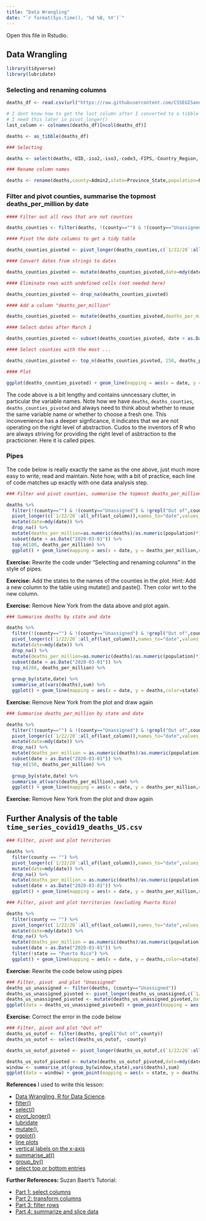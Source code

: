```yaml
---
title: "Data Wrangling"
date: "`r format(Sys.time(), '%d %B, %Y')`"
---
```


Open this file in Rstudio.

## Data Wrangling

```r
library(tidyverse)
library(lubridate)
```

### Selecting and renaming columns

```r

deaths_df <- read.csv(url("https://raw.githubusercontent.com/CSSEGISandData/COVID-19/master/csse_covid_19_data/csse_covid_19_time_series/time_series_covid19_deaths_US.csv"),check.names = FALSE)

# I dont know how to get the last column after I converted to a tibble
# I need this later in pivot_longer()
last_column <- colnames(deaths_df)[ncol(deaths_df)]

deaths <- as_tibble(deaths_df)

### Selecting

deaths <- select(deaths,-UID,-iso2,-iso3,-code3,-FIPS,-Country_Region,-Lat,-Long_,-Combined_Key)

### Rename column names

deaths <- rename(deaths,county=Admin2,state=Province_State,population=Population)
```

### Filter and pivot counties, summarise the topmost deaths_per_million by date

```r

#### Filter out all rows that are not counties

deaths_counties <- filter(deaths, !(county=="") & !(county=="Unassigned") & !grepl("Out of",county))

#### Pivot the date columns to get a tidy table

deaths_counties_pivoted <- pivot_longer(deaths_counties,c(`1/22/20`:all_of(last_column)),names_to="date",values_to="deaths")

#### Convert dates from strings to dates

deaths_counties_pivoted <- mutate(deaths_counties_pivoted,date=mdy(date))

#### Eliminate rows with undefined cells (not needed here)

deaths_counties_pivoted <- drop_na(deaths_counties_pivoted)

#### Add a column "deaths_per_million"

deaths_counties_pivoted <- mutate(deaths_counties_pivoted,deaths_per_million=as.numeric(deaths)/as.numeric(population)*1000000)

#### Select dates after March 1

deaths_counties_pivoted <- subset(deaths_counties_pivoted, date > as.Date("2020-03-01"))

#### Select counties with the most ...

deaths_counties_pivoted <- top_n(deaths_counties_pivoted, 150, deaths_per_million)

#### Plot

ggplot(deaths_counties_pivoted) + geom_line(mapping = aes(x = date, y = deaths_per_million,color=county)) 
```

The code above is a bit lengthy and contains unncessary clutter, in particular the variable names. Note how we have `deaths`, `deaths_counties`, `deaths_counties_pivoted` and always need to think about whether to reuse the same variable name or whether to choose a fresh one. This inconvenience has a deeper signficance, it indicates that we are not operating on the right level of abstraction. Cudos to the inventors of R who are always striving for providing the right level of asbtraction to the practicioner. Here it is called pipes.

### Pipes

The code below is really exactly the same as the one above, just much more easy to write, read and maintain. Note how, with a bit of practice, each line of code matches up exactly with one data analysis step. 

```r
### Filter and pivot counties, summarise the topmost deaths_per_million by date

deaths %>% 
  filter(!(county=="") & !(county=="Unassigned") & !grepl("Out of",county)) %>%
  pivot_longer(c(`1/22/20`:all_of(last_column)),names_to="date",values_to="deaths") %>%
  mutate(date=mdy(date)) %>%
  drop_na() %>%
  mutate(deaths_per_million=as.numeric(deaths)/as.numeric(population)*1000000) %>%
  subset(date > as.Date("2020-03-01")) %>%
  top_n(100, deaths_per_million) %>%
  ggplot() + geom_line(mapping = aes(x = date, y = deaths_per_million,color=county)) 
```

**Exercise:** Rewrite the code under "Selecting and renaming columns" in the style of pipes.

**Exercise:** Add the states to the names of the counties in the plot. Hint: Add a new column to the table using mutate() and paste(). Then color wrt to the new column.

**Exercise:** Remove New York from the data above and plot again.

```r
### Summarise deaths by state and date

deaths %>% 
  filter(!(county=="") & !(county=="Unassigned") & !grepl("Out of",county)) %>%
  pivot_longer(c(`1/22/20`:all_of(last_column)),names_to="date",values_to="deaths") %>%
  mutate(date=mdy(date)) %>%
  drop_na() %>%
  mutate(deaths_per_million=as.numeric(deaths)/as.numeric(population)*1000000) %>%
  subset(date > as.Date("2020-03-01")) %>%
  top_n(200, deaths_per_million) %>%
  
  group_by(state,date) %>%
  summarise_at(vars(deaths),sum) %>%
  ggplot() + geom_line(mapping = aes(x = date, y = deaths,color=state)) 
```

**Exercise:** Remove New York from the plot and draw again

```r
### Summarise deaths_per_million by state and date

deaths %>% 
  filter(!(county=="") & !(county=="Unassigned") & !grepl("Out of",county)) %>%
  pivot_longer(c(`1/22/20`:all_of(last_column)),names_to="date",values_to="deaths") %>%
  mutate(date=mdy(date)) %>%
  drop_na() %>%
  mutate(deaths_per_million = as.numeric(deaths)/as.numeric(population)*1000000) %>%
  subset(date > as.Date("2020-03-01")) %>%
  top_n(150, deaths_per_million) %>%
  
  group_by(state,date) %>%
  summarise_at(vars(deaths_per_million),sum) %>%
  ggplot() + geom_line(mapping = aes(x = date, y = deaths_per_million,color=state)) 
```

**Exercise:** Remove New York from the plot and draw again

## Further Analysis of the table `time_series_covid19_deaths_US.csv`

```r
### Filter, pivot and plot territories

deaths %>%
  filter(county == "") %>%
  pivot_longer(c(`1/22/20`:all_of(last_column)),names_to="date",values_to="deaths") %>%
  mutate(date=mdy(date)) %>%
  drop_na() %>%
  mutate(deaths_per_million = as.numeric(deaths)/as.numeric(population)*1000000) %>%
  subset(date > as.Date("2020-03-01")) %>%
  ggplot() + geom_line(mapping = aes(x = date, y = deaths_per_million,color=state)) 
```

```r
### Filter, pivot and plot territories (excluding Puerto Rico)

deaths %>%
  filter(county == "") %>%
  pivot_longer(c(`1/22/20`:all_of(last_column)),names_to="date",values_to="deaths") %>%
  mutate(date=mdy(date)) %>%
  drop_na() %>%
  mutate(deaths_per_million = as.numeric(deaths)/as.numeric(population)*1000000) %>%
  subset(date > as.Date("2020-03-01")) %>%
  filter(!state == "Puerto Rico") %>%
  ggplot() + geom_line(mapping = aes(x = date, y = deaths,color=state)) 
```

**Exercise:** Rewrite the code below using pipes

```r
### Filter, pivot  and plot "Unassigned"
deaths_us_unassigned <- filter(deaths, (county=="Unassigned"))
deaths_us_unassigned_pivoted <- pivot_longer(deaths_us_unassigned,c(`1/22/20`:all_of(last_column)),names_to="date",values_to="deaths")
deaths_us_unassigned_pivoted <- mutate(deaths_us_unassigned_pivoted,date=mdy(date))
ggplot(data = deaths_us_unassigned_pivoted) + geom_point(mapping = aes(x = state, y = deaths)) + theme(axis.text.x = element_text(angle = 90, hjust = 1))
```

**Exercise:** Correct the error in the code below

```r
### Filter, pivot and plot "Out of"
deaths_us_outof <- filter(deaths, grepl("Out of",county))
deaths_us_outof <- select(deaths_us_outof, -county)

deaths_us_outof_pivoted <- pivot_longer(deaths_us_outof,c(`1/22/20`:all_of(last_column)),names_to="date",values_to="deaths")

deaths_us_outof_pivoted <- mutate(deaths_us_outof_pivoted,date=mdy(date))
window <- summarise_at(group_by(window,state),vars(deaths),sum)
ggplot(data = window) + geom_point(mapping = aes(x = state, y = deaths)) + theme(axis.text.x = element_text(angle = 90, hjust = 1))
```

**References** I used to write this lesson:

- [Data Wrangling, R for Data Science](https://r4ds.had.co.nz/wrangle-intro.html). 
- [filter()](https://r4ds.had.co.nz/transform.html#filter-rows-with-filter)
- [select()](https://r4ds.had.co.nz/transform.html#select)
- [pivot_longer()](https://r4ds.had.co.nz/tidy-data.html#pivoting)
- [lubridate](https://lubridate.tidyverse.org/)
- [mutate()](https://dplyr.tidyverse.org/reference/mutate.html), 
- [ggplot()](https://r4ds.had.co.nz/data-visualisation.html#creating-a-ggplot)
- [line plots](http://www.sthda.com/english/wiki/ggplot2-line-plot-quick-start-guide-r-software-and-data-visualization)
- [vertical labels on the x-axis](https://stackoverflow.com/a/1331400/4600290)
- [summarise_at()](https://suzan.rbind.io/2018/04/dplyr-tutorial-4/#summarise-at)
- [group_by()](https://dplyr.tidyverse.org/reference/group_by.html)
- [select top or bottom entries](https://dplyr.tidyverse.org/reference/top_n.html)

**Further References:** Suzan Baert's Tutorial:
  
- [Part 1: select columns](https://suzan.rbind.io/2018/01/dplyr-tutorial-1/)
- [Part 2: transform columns](https://suzan.rbind.io/2018/02/dplyr-tutorial-2/)
- [Part 3: filter rows](https://suzan.rbind.io/2018/02/dplyr-tutorial-3/)
- [Part 4: summarize and slice data](https://suzan.rbind.io/2018/04/dplyr-tutorial-4/)

